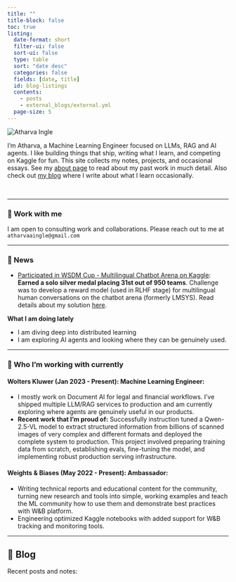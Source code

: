 ```yaml
---
title: ""
title-block: false
toc: true
listing:
  date-format: short
  filter-ui: false
  sort-ui: false
  type: table
  sort: "date desc"
  categories: false
  fields: [date, title]
  id: blog-listings
  contents:
    - posts
    - external_blogs/external.yml
  page-size: 5
---
```


<img src="assets/profile.jpg" alt="Atharva Ingle" class="home-avatar" />

I’m Atharva, a Machine Learning Engineer focused on LLMs, RAG and AI agents. I like building things that ship, writing what I learn, and competing on Kaggle for fun. This site collects my notes, projects, and occasional essays. See my [about page](about.qmd) to read about my past work in much detail. Also check out [my blog](blog.qmd) where I write about what I learn occasionally.

<!-- [Read the detailed about →](about.qmd){.btn .btn-primary .home-cta} -->


<br>


---

### 💼 Work with me
I am open to consulting work and collaborations. Please reach out to me at `atharvaaingle@gmail.com`

---

### 📰 News
- [Participated in WSDM Cup - Multilingual Chatbot Arena on Kaggle](https://www.kaggle.com/competitions/wsdm-cup-multilingual-chatbot-arena/overview): **Earned a solo silver medal placing 31st out of 950 teams**. Challenge was to develop a reward model (used in RLHF stage) for multilingual human conversations on the chatbot arena (formerly LMSYS). Read details about my solution [here](https://github.com/Gladiator07/WSDM-Cup-2025-Kaggle).

**What I am doing lately**

- I am diving deep into distributed learning
- I am exploring AI agents and looking where they can be genuinely used.

---

### 🏢 Who I'm working with currently

#### **Wolters Kluwer (Jan 2023 - Present): Machine Learning Engineer**: 
- I mostly work on Document AI for legal and financial workflows. I’ve shipped multiple LLM/RAG services to production and am currently exploring where agents are genuinely useful in our products.
- **Recent work that I'm proud of:** Successfully instruction tuned a Qwen-2.5-VL model to extract structured information from billions of scanned images of very complex and different formats and deployed the complete system to production. This project involved preparing training data from scratch, establishing evals, fine-tuning the model, and implementing robust production serving infrastructure.

#### **Weights & Biases (May 2022 - Present): Ambassador**: 
- Writing technical reports and educational content for the community, turning new research and tools into simple, working examples and teach the ML community how to use them and demonstrate best practices with W&B platform.
- Engineering optimized Kaggle notebooks with added support for W&B tracking and monitoring tools.


---

## 📮 Blog

Recent posts and notes:

::: {#blog-listings}
:::
